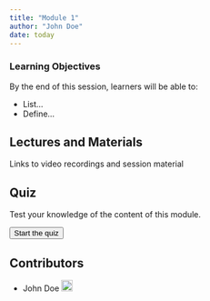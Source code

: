 ```yaml
---
title: "Module 1"
author: "John Doe"
date: today
---
```


::: {.callout-tip}
### Learning Objectives

By the end of this session, learners will be able to:

- List...
- Define...
:::

## Lectures and Materials

Links to video recordings and session material


## Quiz

Test your knowledge of the content of this module.

<button class="hp5-button" onclick="initH5P('quiz_1')"> Start the quiz</button>

<div class="quiz-box quiz_1"></div>



## Contributors

- John Doe <a href="https://orcid.org/0009-XXXX" rel="orcid"><img src="img/ORCID_Logomark.png" alt="" width="20" height="20"/></a>
